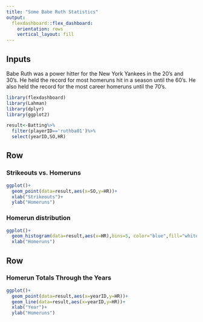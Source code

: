 ```yaml
---
title: "Some Babe Ruth Statistics"
output: 
  flexdashboard::flex_dashboard:
    orientation: rows
    vertical_layout: fill
---
```


Inputs {.sidebar}
------------------------------------------------------------------------------
Babe Ruth was a power hitter for the New York Yankees in the 20's and 30's. He held the record for most homeruns hit in a season until the 60's. He also held the record for the most career homeruns until the 70's.


```r
library(flexdashboard)
library(Lahman)
library(dplyr)
library(ggplot2)

result<-Batting%>%
  filter(playerID=='ruthba01')%>%
  select(yearID,SO,HR)
```

Row {data-height=450}
-----------------------------------------------------------------------

### Strikeouts vs. Homeruns

```r
ggplot()+
  geom_point(data=result,aes(x=SO,y=HR))+
  xlab("Strikeouts")+
  ylab("Homeruns")
```

### Homerun distribution
```r
ggplot()+
  geom_histogram(data=result,aes(x=HR),bins=5, color="blue",fill="white")+
  xlab("Homeruns")
```

Row {data-height=650}
-----------------------------------------------------------------------

### Homerun Totals Through the Years

```r
ggplot()+
  geom_point(data=result,aes(x=yearID,y=HR))+
  geom_line(data=result,aes(x=yearID,y=HR))+
  xlab("Year")+
  ylab("Homeruns")
```

